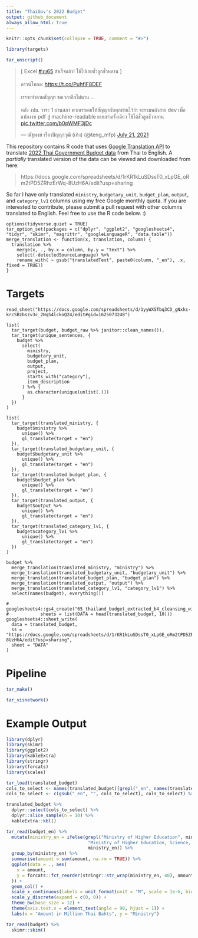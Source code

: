 ```yaml
---
title: "ThaiGov's 2022 Budget"
output: github_document
always_allow_html: true
---
```


```r
knitr::opts_chunk$set(collapse = TRUE, comment = "#>")
```

```r
library(targets)
```

```r
tar_unscript()
```

<blockquote class="twitter-tweet"><p lang="th" dir="ltr">[ Excel <a href="https://twitter.com/hashtag/%E0%B8%87%E0%B8%9A65?src=hash&amp;ref_src=twsrc%5Etfw">#งบ65</a> สำเร็จแล้ว! ใช้ไปเลยชั่วลูกชั่วหลาน ]<br><br>ดาวน์โหลด: <a href="https://t.co/PuhflF8DEF">https://t.co/PuhflF8DEF</a><br><br>เราจะทำตามสัญญา ขอเวลาอีกไม่นาน ...<br><br>หลัง งปม. วาระ 1 ผ่านสภา พวกเราเคยให้สัญญากับทุกท่านไว้ว่า จะรวมพลังสาย dev เพื่อแปลงงบ pdf สู่ machine-readable แบบทำครั้งเดียว ใช้ได้ชั่วลูกชั่วหลาน <a href="https://t.co/b0pWMF3jDc">pic.twitter.com/b0pWMF3jDc</a></p>&mdash; ณัฐพงษ์ เรืองปัญญาวุฒิ (เท้ง) (@teng_mfp) <a href="https://twitter.com/teng_mfp/status/1417872910383865859?ref_src=twsrc%5Etfw">July 21, 2021</a></blockquote> <script async src="https://platform.twitter.com/widgets.js" charset="utf-8"></script> 


This repository contains R code that uses [Google Translation API](https://cloud.google.com/translate) to translate [2022 Thai Government Budget data](https://github.com/kaogeek/thailand-budget-pdf2csv) from Thai to English. A *partially* translated version of the data can be viewed and downloaded from here: 

> https://docs.google.com/spreadsheets/d/1rKR1kLuSDssT0_xLpGE_oRm2tPD5ZRhzErWq-8UzH6A/edit?usp=sharing

So far I have only translated `ministry`, `budgetary_unit`, `budget_plan`, `output`, and `category_lv1` columns using my free Google monthly quota. If you are interested to contribute, please submit a pull request with other columns translated to English. Feel free to use the R code below. :)

```targets
options(tidyverse.quiet = TRUE)
tar_option_set(packages = c("dplyr", "ggplot2", "googlesheets4", "tidyr", "skimr", "magrittr", "googleLanguageR", "data.table"))
merge_translation <- function(x, translation, column) {
  translation %>%
    merge(x, ., by.x = column, by.y = "text") %>%
    select(-detectedSourceLanguage) %>%
    rename_with( ~ gsub("translatedText", paste0(column, "_en"), .x, fixed = TRUE))
}
```

# Targets

```targets
read_sheet("https://docs.google.com/spreadsheets/d/1yyWXSTbq3CD_gNxks-krcSBzbszv3c_2Nq54lckoQ24/edit#gid=1625073248")
```

```targets
list(
  tar_target(budget, budget_raw %>% janitor::clean_names()),
  tar_target(unique_sentences, {
    budget %>%
      select(
        ministry,
        budgetary_unit,
        budget_plan,
        output,
        project,
        starts_with("category"),
        item_description
      ) %>% {
        as.character(unique(unlist(.)))
      }
  })
)
```

<!-- ```{targets chunks_of_unique_sentences, tar_simple = TRUE} -->
<!-- unique_sentences %>% -->
<!--   sample(size = 20, replace = FALSE) %>% -->
<!--   split(., ceiling(seq_along(.) / 5)) -->
<!-- ``` -->

```targets
list(
  tar_target(translated_ministry, {
    budget$ministry %>%
      unique() %>%
      gl_translate(target = "en")
  }),
  tar_target(translated_budgetary_unit, {
    budget$budgetary_unit %>%
      unique() %>%
      gl_translate(target = "en")
  }),
  tar_target(translated_budget_plan, {
    budget$budget_plan %>%
      unique() %>%
      gl_translate(target = "en")
  }),
  tar_target(translated_output, {
    budget$output %>%
      unique() %>%
      gl_translate(target = "en")
  }),
  tar_target(translated_category_lv1, {
    budget$category_lv1 %>%
      unique() %>%
      gl_translate(target = "en")
  })
)
```

<!-- ```{targets translate-by-chunk}  -->
<!-- list( -->
<!--   tar_target( -->
<!--     translated_chucks,  -->
<!--     gl_translate(chunks_of_unique_sentences[[1]], target = "en"),  -->
<!--     pattern = map(chunks_of_unique_sentences),  -->
<!--     iteration = "list" -->
<!--   ) -->
<!-- ) -->
<!-- ``` -->

```targets
budget %>%
  merge_translation(translated_ministry, "ministry") %>%
  merge_translation(translated_budgetary_unit, "budgetary_unit") %>%
  merge_translation(translated_budget_plan, "budget_plan") %>%
  merge_translation(translated_output, "output") %>%
  merge_translation(translated_category_lv1, "category_lv1") %>%
  select(names(budget), everything())
```

```targets
# googlesheets4::gs4_create("65_thailand_budget_extracted_b4_cleansing_with_ENlang",
#            sheets = list(DATA = head(translated_budget, 10)))
googlesheets4::sheet_write(
  data = translated_budget,
  ss = "https://docs.google.com/spreadsheets/d/1rKR1kLuSDssT0_xLpGE_oRm2tPD5ZRhzErWq-8UzH6A/edit?usp=sharing",
  sheet = "DATA"
)
```

# Pipeline

```r
tar_make()
```

```r
tar_visnetwork()
```

# Example Output

```r
library(dplyr)
library(skimr)
library(ggplot2)
library(kableExtra)
library(stringr)
library(forcats)
library(scales)
```

```r
tar_load(translated_budget)
cols_to_select <- names(translated_budget)[grepl("_en", names(translated_budget))]
cols_to_select <- c(gsub("_en", "", cols_to_select), cols_to_select) %>% sort()

translated_budget %>%
  dplyr::select(cols_to_select) %>%
  dplyr::slice_sample(n = 10) %>%
  kableExtra::kbl() 
```

```r
tar_read(budget_en) %>%
  mutate(ministry_en = ifelse(grepl("Ministry of Higher Education", ministry_en) == TRUE, 
                               "Ministry of Higher Education, Science, Research and Innovation",
                               ministry_en)) %>%
  group_by(ministry_en) %>%
  summarise(amount = sum(amount, na.rm = TRUE)) %>%
  ggplot(data = ., aes(
    x = amount,
    y = forcats::fct_reorder(stringr::str_wrap(ministry_en, 40), amount)
  )) +
  geom_col() +
  scale_x_continuous(labels = unit_format(unit = "M", scale = 1e-6, big.mark = ",")) +
  scale_y_discrete(expand = c(0, 0)) +
  theme_bw(base_size = 12) +
  theme(axis.text.x = element_text(angle = 90, hjust = 1)) +
  labs(x = "Amount in Million Thai Bahts", y = "Ministry")
```

```r
tar_read(budget) %>%
  skimr::skim()
```


